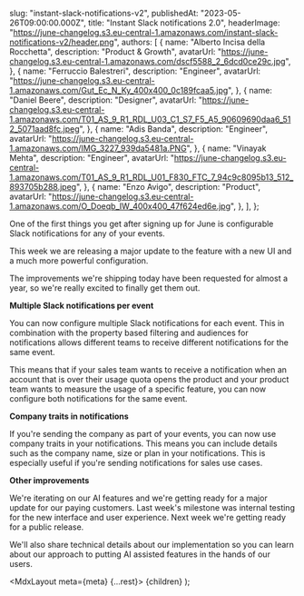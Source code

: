 
  slug: "instant-slack-notifications-v2",
  publishedAt: "2023-05-26T09:00:00.000Z",
  title: "Instant Slack notifications 2.0",
  headerImage:
    "https://june-changelog.s3.eu-central-1.amazonaws.com/instant-slack-notifications-v2/header.png",
  authors: [
    {
      name: "Alberto Incisa della Rocchetta",
      description: "Product & Growth",
      avatarUrl: "https://june-changelog.s3.eu-central-1.amazonaws.com/dscf5588_2_6dcd0ce29c.jpg",
    },
    {
      name: "Ferruccio Balestreri",
      description: "Engineer",
      avatarUrl:
        "https://june-changelog.s3.eu-central-1.amazonaws.com/Gut_Ec_N_Ky_400x400_0c189fcaa5.jpg",
    },
    {
      name: "Daniel Beere",
      description: "Designer",
      avatarUrl:
        "https://june-changelog.s3.eu-central-1.amazonaws.com/T01_AS_9_R1_RDL_U03_C1_S7_F5_A5_90609690daa6_512_5071aad8fc.jpeg",
    },
    {
      name: "Adis Banda",
      description: "Engineer",
      avatarUrl: "https://june-changelog.s3.eu-central-1.amazonaws.com/IMG_3227_939da5481a.PNG",
    },
    {
      name: "Vinayak Mehta",
      description: "Engineer",
      avatarUrl:
        "https://june-changelog.s3.eu-central-1.amazonaws.com/T01_AS_9_R1_RDL_U01_F830_FTC_7_94c9c8095b13_512_893705b288.jpeg",
    },
    {
      name: "Enzo Avigo",
      description: "Product",
      avatarUrl:
        "https://june-changelog.s3.eu-central-1.amazonaws.com/O_Doeqb_IW_400x400_47f624ed6e.jpg",
    },
  ],
};

One of the first things you get after signing up for June is configurable Slack notifications for any of your events.

This week we are releasing a major update to the feature with a new UI and a much more powerful configuration.

The improvements we're shipping today have been requested for almost a year, so we're really excited to finally get them out.

**Multiple Slack notifications per event**

You can now configure multiple Slack notifications for each event. This in combination with the property based filtering and audiences for notifications allows different teams to receive different notifications for the same event.

This means that if your sales team wants to receive a notification when an account that is over their usage quota opens the product and your product team wants to measure the usage of a specific feature, you can now configure both notifications for the same event.

**Company traits in notifications**

If you're sending the company as part of your events, you can now use company traits in your notifications. This means you can include details such as the company name, size or plan in your notifications. This is especially useful if you're sending notifications for sales use cases.

**Other improvements**

We're iterating on our AI features and we're getting ready for a major update for our paying customers. Last week's milestone was internal testing for the new interface and user experience. Next week we're getting ready for a public release.

We'll also share technical details about our implementation so you can learn about our approach to putting AI assisted features in the hands of our users.

  <MdxLayout meta={meta} {...rest}>
    {children}
  </MdxLayout>
);
